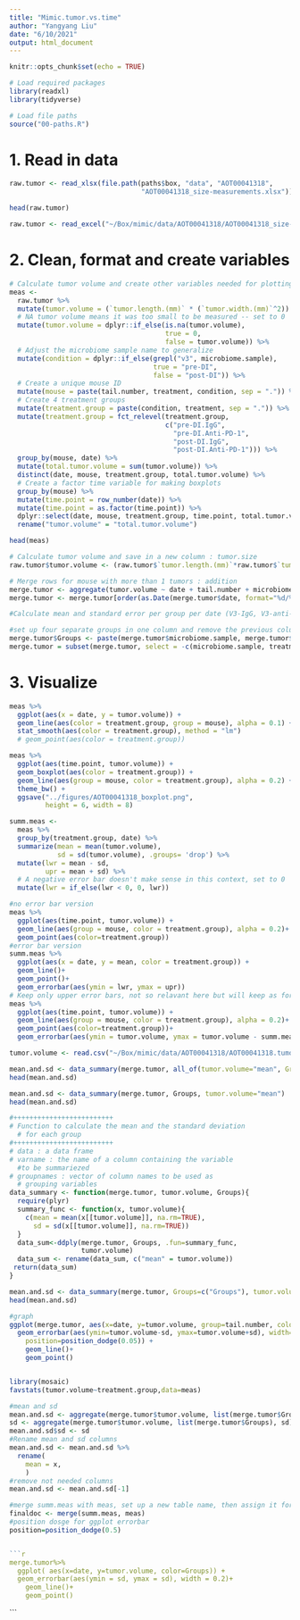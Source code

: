 ```yaml
---
title: "Mimic.tumor.vs.time"
author: "Yangyang Liu"
date: "6/10/2021"
output: html_document
---
```


```r
knitr::opts_chunk$set(echo = TRUE)

# Load required packages
library(readxl)
library(tidyverse)

# Load file paths
source("00-paths.R")
```

# 1. Read in data 

```r
raw.tumor <- read_xlsx(file.path(paths$box, "data", "AOT00041318",
                                 "AOT00041318_size-measurements.xlsx"))

head(raw.tumor)
```

```r
raw.tumor <- read_excel("~/Box/mimic/data/AOT00041318/AOT00041318_size-measurements.xlsx")


```

# 2. Clean, format and create variables

```r
# Calculate tumor volume and create other variables needed for plotting
meas <- 
  raw.tumor %>%
  mutate(tumor.volume = (`tumor.length.(mm)` * (`tumor.width.(mm)`^2)) / 2) %>%
  # NA tumor volume means it was too small to be measured -- set to 0
  mutate(tumor.volume = dplyr::if_else(is.na(tumor.volume),
                                       true = 0,
                                       false = tumor.volume)) %>%
  # Adjust the microbiome sample name to generalize
  mutate(condition = dplyr::if_else(grepl("v3", microbiome.sample),
                                    true = "pre-DI",
                                    false = "post-DI")) %>%
  # Create a unique mouse ID
  mutate(mouse = paste(tail.number, treatment, condition, sep = ".")) %>%
  # Create 4 treatment groups
  mutate(treatment.group = paste(condition, treatment, sep = ".")) %>%
  mutate(treatment.group = fct_relevel(treatment.group,
                                       c("pre-DI.IgG",
                                         "pre-DI.Anti-PD-1",
                                         "post-DI.IgG",
                                         "post-DI.Anti-PD-1"))) %>%
  group_by(mouse, date) %>%
  mutate(total.tumor.volume = sum(tumor.volume)) %>%
  distinct(date, mouse, treatment.group, total.tumor.volume) %>%
  # Create a factor time variable for making boxplots
  group_by(mouse) %>%
  mutate(time.point = row_number(date)) %>%
  mutate(time.point = as.factor(time.point)) %>%
  dplyr::select(date, mouse, treatment.group, time.point, total.tumor.volume) %>%
  rename("tumor.volume" = "total.tumor.volume")

head(meas)
```

```r

# Calculate tumor volume and save in a new column : tumor.size
raw.tumor$tumor.volume <- (raw.tumor$`tumor.length.(mm)`*raw.tumor$`tumor.width.(mm)`*raw.tumor$`tumor.width.(mm)`)/2

# Merge rows for mouse with more than 1 tumors : addition
merge.tumor <- aggregate(tumor.volume ~ date + tail.number + microbiome.sample + treatment, FUN = sum, data=raw.tumor)
merge.tumor <- merge.tumor[order(as.Date(merge.tumor$date, format="%d/%m/%Y")),]

#Calculate mean and standard error per group per date (V3-IgG, V3-anti-PD1, V4-IgG, V4-anti-PD-1) -yet to be done

#set up four separate groups in one column and remove the previous columns
merge.tumor$Groups <- paste(merge.tumor$microbiome.sample, merge.tumor$treatment)
merge.tumor = subset(merge.tumor, select = -c(microbiome.sample, treatment) )


```


# 3. Visualize

```r
meas %>%
  ggplot(aes(x = date, y = tumor.volume)) +
  geom_line(aes(color = treatment.group, group = mouse), alpha = 0.1) +
  stat_smooth(aes(color = treatment.group), method = "lm")
  # geom_point(aes(color = treatment.group))
```

```r
meas %>%
  ggplot(aes(time.point, tumor.volume)) +
  geom_boxplot(aes(color = treatment.group)) +
  geom_line(aes(group = mouse, color = treatment.group), alpha = 0.2) +
  theme_bw() +
  ggsave("../figures/AOT00041318_boxplot.png",
         height = 6, width = 8)
```

```r
summ.meas <- 
  meas %>%
  group_by(treatment.group, date) %>%
  summarize(mean = mean(tumor.volume),
            sd = sd(tumor.volume), .groups= 'drop') %>%
  mutate(lwr = mean - sd,
         upr = mean + sd) %>%
  # A negative error bar doesn't make sense in this context, set to 0
  mutate(lwr = if_else(lwr < 0, 0, lwr))
```

```r
#no error bar version
meas %>%
  ggplot(aes(time.point, tumor.volume)) +
  geom_line(aes(group = mouse, color = treatment.group), alpha = 0.2)+
  geom_point(aes(color=treatment.group))
#error bar version
summ.meas %>%
  ggplot(aes(x = date, y = mean, color = treatment.group)) +
  geom_line()+
  geom_point()+
  geom_errorbar(aes(ymin = lwr, ymax = upr)) 
# Keep only upper error bars, not so relavant here but will keep as for future reference
meas %>%
  ggplot(aes(time.point, tumor.volume)) +
  geom_line(aes(group = mouse, color = treatment.group), alpha = 0.2)+
  geom_point(aes(color=treatment.group))+
  geom_errorbar(aes(ymin = tumor.volume, ymax = tumor.volume - summ.meas$upr, color = treatment.group), width = 0.1)  
```

```r
tumor.volume <- read.csv("~/Box/mimic/data/AOT00041318/AOT00041318.tumor.size.calculated.csv")

mean.and.sd <- data_summary(merge.tumor, all_of(tumor.volume="mean", Groups=c("Groups","tail.number")))
head(mean.and.sd)

mean.and.sd <- data_summary(merge.tumor, Groups, tumor.volume="mean")
head(mean.and.sd)

#+++++++++++++++++++++++++
# Function to calculate the mean and the standard deviation
  # for each group
#+++++++++++++++++++++++++
# data : a data frame
# varname : the name of a column containing the variable
  #to be summariezed
# groupnames : vector of column names to be used as
  # grouping variables
data_summary <- function(merge.tumor, tumor.volume, Groups){
  require(plyr)
  summary_func <- function(x, tumor.volume){
    c(mean = mean(x[[tumor.volume]], na.rm=TRUE),
      sd = sd(x[[tumor.volume]], na.rm=TRUE))
  }
  data_sum<-ddply(merge.tumor, Groups, .fun=summary_func,
                  tumor.volume)
  data_sum <- rename(data_sum, c("mean" = tumor.volume))
 return(data_sum)
}

mean.and.sd <- data_summary(merge.tumor, Groups=c("Groups"), tumor.volume="mean")
head(mean.and.sd)

#graph
ggplot(merge.tumor, aes(x=date, y=tumor.volume, group=tail.number, color=Groups)) + 
  geom_errorbar(aes(ymin=tumor.volume-sd, ymax=tumor.volume+sd), width=.1, 
    position=position_dodge(0.05)) +
    geom_line()+
    geom_point()


library(mosaic)
favstats(tumor.volume~treatment.group,data=meas)

#mean and sd
mean.and.sd <- aggregate(merge.tumor$tumor.volume, list(merge.tumor$Groups), mean)
sd <- aggregate(merge.tumor$tumor.volume, list(merge.tumor$Groups), sd)
mean.and.sd$sd <- sd
#Rename mean and sd columns
mean.and.sd <- mean.and.sd %>% 
  rename(
    mean = x, 
    )
#remove not needed columns
mean.and.sd <- mean.and.sd[-1]

#merge summ.meas with meas, set up a new table name, then assign it for the line plot=cannot work, different length
finaldoc <- merge(summ.meas, meas)
#position dosge for ggplot errorbar
position=position_dodge(0.5) 


```r

merge.tumor%>%
  ggplot( aes(x=date, y=tumor.volume, color=Groups)) +
  geom_errorbar(aes(ymin = sd, ymax = sd), width = 0.2)+      
    geom_line()+
    geom_point()
```
    
```

